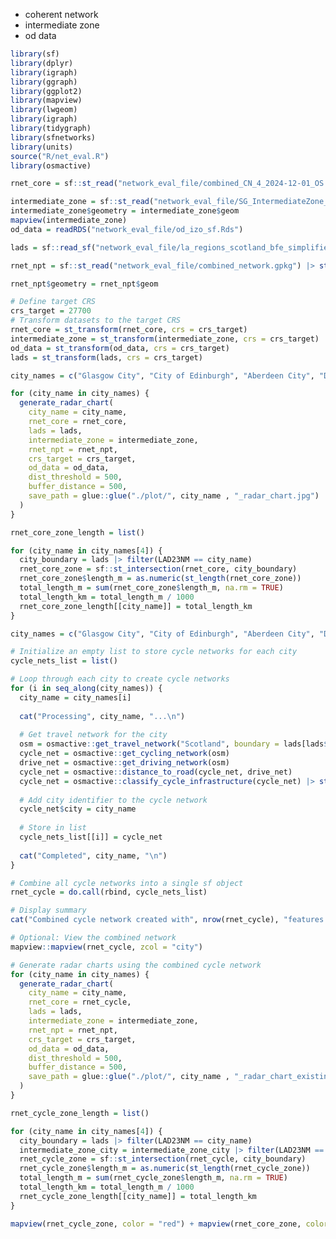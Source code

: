 - coherent network
- intermediate zone
- od data

```r
library(sf)
library(dplyr)
library(igraph)
library(ggraph)
library(ggplot2)
library(mapview)
library(lwgeom)
library(igraph)
library(tidygraph)
library(sfnetworks)
library(units)
source("R/net_eval.R")
library(osmactive)
```

```r
rnet_core = sf::st_read("network_eval_file/combined_CN_4_2024-12-01_OS.geojson")

intermediate_zone = sf::st_read("network_eval_file/SG_IntermediateZone_Bdry_2011.gpkg")
intermediate_zone$geometry = intermediate_zone$geom
mapview(intermediate_zone)
od_data = readRDS("network_eval_file/od_izo_sf.Rds")

lads = sf::read_sf("network_eval_file/la_regions_scotland_bfe_simplified_2023.geojson") |> st_transform(27700)

rnet_npt = sf::st_read("network_eval_file/combined_network.gpkg") |> st_transform(27700)

rnet_npt$geometry = rnet_npt$geom

# Define target CRS
crs_target = 27700
# Transform datasets to the target CRS
rnet_core = st_transform(rnet_core, crs = crs_target)
intermediate_zone = st_transform(intermediate_zone, crs = crs_target)
od_data = st_transform(od_data, crs = crs_target)
lads = st_transform(lads, crs = crs_target)
```
```r
city_names = c("Glasgow City", "City of Edinburgh", "Aberdeen City", "Dundee City")

for (city_name in city_names) {
  generate_radar_chart(
    city_name = city_name,
    rnet_core = rnet_core,
    lads = lads,
    intermediate_zone = intermediate_zone,
    rnet_npt = rnet_npt,
    crs_target = crs_target,
    od_data = od_data,
    dist_threshold = 500,
    buffer_distance = 500,
    save_path = glue::glue("./plot/", city_name , "_radar_chart.jpg")
  )
}

```

```r
rnet_core_zone_length = list()

for (city_name in city_names[4]) {
  city_boundary = lads |> filter(LAD23NM == city_name)
  rnet_core_zone = sf::st_intersection(rnet_core, city_boundary)
  rnet_core_zone$length_m = as.numeric(st_length(rnet_core_zone))
  total_length_m = sum(rnet_core_zone$length_m, na.rm = TRUE)
  total_length_km = total_length_m / 1000
  rnet_core_zone_length[[city_name]] = total_length_km
}
```

```r
city_names = c("Glasgow City", "City of Edinburgh", "Aberdeen City", "Dundee City")

# Initialize an empty list to store cycle networks for each city
cycle_nets_list = list()

# Loop through each city to create cycle networks
for (i in seq_along(city_names)) {
  city_name = city_names[i]
  
  cat("Processing", city_name, "...\n")
  
  # Get travel network for the city
  osm = osmactive::get_travel_network("Scotland", boundary = lads[lads$LAD23NM == city_name, ], boundary_type = "clipsrc")
  cycle_net = osmactive::get_cycling_network(osm)
  drive_net = osmactive::get_driving_network(osm)
  cycle_net = osmactive::distance_to_road(cycle_net, drive_net)
  cycle_net = osmactive::classify_cycle_infrastructure(cycle_net) |> st_transform(27700)
  
  # Add city identifier to the cycle network
  cycle_net$city = city_name
  
  # Store in list
  cycle_nets_list[[i]] = cycle_net
  
  cat("Completed", city_name, "\n")
}

# Combine all cycle networks into a single sf object
rnet_cycle = do.call(rbind, cycle_nets_list)

# Display summary
cat("Combined cycle network created with", nrow(rnet_cycle), "features across", length(city_names), "cities\n")

# Optional: View the combined network
mapview::mapview(rnet_cycle, zcol = "city")
```

```r
# Generate radar charts using the combined cycle network
for (city_name in city_names) {
  generate_radar_chart(
    city_name = city_name,
    rnet_core = rnet_cycle,
    lads = lads,
    intermediate_zone = intermediate_zone,
    rnet_npt = rnet_npt,
    crs_target = crs_target,
    od_data = od_data,
    dist_threshold = 500,
    buffer_distance = 500,
    save_path = glue::glue("./plot/", city_name , "_radar_chart_existing_cycle.jpg")
  )
}
```

```r
rnet_cycle_zone_length = list()

for (city_name in city_names[4]) {
  city_boundary = lads |> filter(LAD23NM == city_name)
  intermediate_zone_city = intermediate_zone_city |> filter(LAD23NM == city_name)
  rnet_cycle_zone = sf::st_intersection(rnet_cycle, city_boundary)
  rnet_cycle_zone$length_m = as.numeric(st_length(rnet_cycle_zone))
  total_length_m = sum(rnet_cycle_zone$length_m, na.rm = TRUE)
  total_length_km = total_length_m / 1000
  rnet_cycle_zone_length[[city_name]] = total_length_km
}

mapview(rnet_cycle_zone, color = "red") + mapview(rnet_core_zone, color = "blue") + mapview(intermediate_zone_city, zcol = "Name")
```

